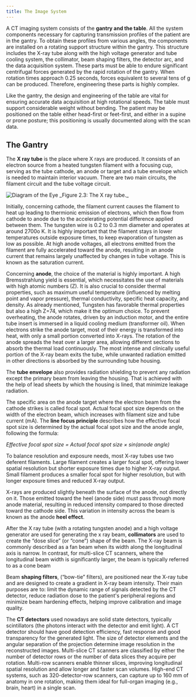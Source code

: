 ```yaml
---
title: The Image System
---
```


A CT imaging system consists of the **gantry and the table**. All the system components necessary for capturing transmission profiles of the patient are in the gantry. To obtain these profiles from various angles, the components are installed on a rotating support structure within the gantry. This structure includes the X-ray tube along with the high voltage generator and tube cooling system, the collimator, beam shaping filters, the detector arc, and the data acquisition system. These parts must be able to endure significant centrifugal forces generated by the rapid rotation of the gantry. When rotation times approach 0.25 seconds, forces equivalent to several tens of g can be produced. Therefore, engineering these parts is highly complex.

Like the gantry, the design and engineering of the table are vital for ensuring accurate data acquisition at high rotational speeds. The table must support considerable weight without bending. The patient may be positioned on the table either head-first or feet-first, and either in a supine or prone posture; this positioning is usually documented along with the scan data.

## The Gantry

The **X ray tube** is the place where X rays are produced. It consists of an electron source from a heated tungsten filament with a focusing cup, serving as the tube cathode, an anode or target and a tube envelope which is needed to maintain interior vacuum. There are two main circuits, the filament circuit and the tube voltage circuit.

<img alt='Diagram of the Eye' src='/figures/2_3.png' />
_Figure 2.3: The X ray tube._

Initially, concerning cathode, the filament current causes the filament to heat up leading to thermionic emission of electrons, which then flow from cathode to anode due to the accelerating potential difference applied between them. The tungsten wire is 0.2 to 0.3 mm diameter and operates at around 2700o K. It is highly important that the filament stays in lower temperatures outside exposure times, to keep evaporation of tungsten as low as possible. At high anode voltages, all electrons emitted from the filament are fully accelerated toward the anode, resulting in an anode current that remains largely unaffected by changes in tube voltage. This is known as the saturation current.

Concerning **anode**, the choice of the material is highly important. A high Bremsstrahlung yield is essential, which necessitates the use of materials with high atomic numbers (Z). It is also crucial to consider thermal properties, such as maximum useful temperature (influenced by melting point and vapor pressure), thermal conductivity, specific heat capacity, and density. As already mentioned, Tungsten has favorable thermal properties but also a high Z=74, which make it the optimum choice. To prevent overheating, the anode rotates, driven by an induction motor, and the entire tube insert is immersed in a liquid cooling medium (transformer oil). When electrons strike the anode target, most of their energy is transformed into heat, with only a small portion converted into X-rays. The rotation of the anode spreads the heat over a larger area, allowing different sections to absorb the thermal load continuously. The most intense and clinically useful portion of the X-ray beam exits the tube, while unwanted radiation emitted in other directions is absorbed by the surrounding tube housing.

The **tube envelope** also provides radiation shielding to prevent any radiation except the primary beam from leaving the housing. That is achieved with the help of lead sheets by which the housing is lined, that minimize leakage radiation.

The specific area on the anode target where the electron beam from the cathode strikes is called focal spot. Actual focal spot size depends on the width of the electron beam, which increases with filament size and tube current (mA). The **line focus principle** describes how the effective focal spot size is determined by the actual focal spot size and the anode angle, following the formula:

_Effective focal spot size = Actual focal spot size × sin(anode angle)_

To balance resolution and exposure needs, most X-ray tubes use two deferent filaments. Large filament creates a larger focal spot, offering lower spatial resolution but shorter exposure times due to higher X-ray output. Small filament produces a smaller focal spot for higher resolution, but with longer exposure times and reduced X-ray output.

X-rays are produced slightly beneath the surface of the anode, not directly on it. Those emitted toward the heel (anode side) must pass through more anode material, resulting in reduced intensity compared to those directed toward the cathode side. This variation in intensity across the beam is known as the anode **heel effect**.

After the X ray tube (with a rotating tungsten anode) and a high voltage generator are used for generating the x ray beam, **collimators** are used to create the “dose slice” (or “cone”) shape of the beam. The X-ray beam is commonly described as a fan beam when its width along the longitudinal axis is narrow. In contrast, for multi-slice CT scanners, where the longitudinal beam width is significantly larger, the beam is typically referred to as a cone beam

Beam **shaping filters**, (“bow-tie” filters), are positioned near the X-ray tube and are designed to create a gradient in X-ray beam intensity. Their main purposes are to: limit the dynamic range of signals detected by the CT detector, reduce radiation dose to the patient's peripheral regions and minimize beam hardening effects, helping improve calibration and image quality.

The **CT detectors** used nowadays are solid state detectors, typically scintillators (the photons interact with the detector and emit light). A CT detector should have good detection efficiency, fast response and good transparency for the generated light. The size of detector elements and the angular separation of the projection determine image resolution in the reconstructed images. Multi-slice CT scanners are classified by either the number of detector rows or the number of data slices they acquire per rotation. Multi-row scanners enable thinner slices, improving longitudinal spatial resolution and allow longer and faster scan volumes. High-end CT systems, such as 320-detector-row scanners, can capture up to 160 mm of anatomy in one rotation, making them ideal for full-organ imaging (e.g., brain, heart) in a single scan.
